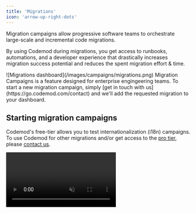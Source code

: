```yaml
---
title: 'Migrations'
icon: 'arrow-up-right-dots'
---
```


Migration campaigns allow progressive software teams to orchestrate large-scale and incremental code migrations.

By using Codemod during migrations, you get access to runbooks, automations, and a developer experience that drastically increases migration success potential and reduces the spent migration effort & time.

<Frame>
    ![Migrations dashboard](/images/campaigns/migrations.png)
</Frame>

<Info>
    Migration Campaigns is a feature designed for enterprise engingeering teams. To start a new migration campaign, simply [get in touch with us](https://go.codemod.com/contact) and we'll add the requested migration to your dashboard.
</Info>

## Starting migration campaigns

Codemod's free-tier allows you to test internationalization (i18n) campaigns. To use Codemod for other migrations and/or get access to the [pro tier](https://codemod.com/pricing), please [contact us](https://go.codemod.com/contact).

<Frame>
    <video
    autoPlay
    muted
    loop
    playsInline
    className="w-full"
    src="/images/campaigns/running-migration.mp4"
    ></video>
</Frame>